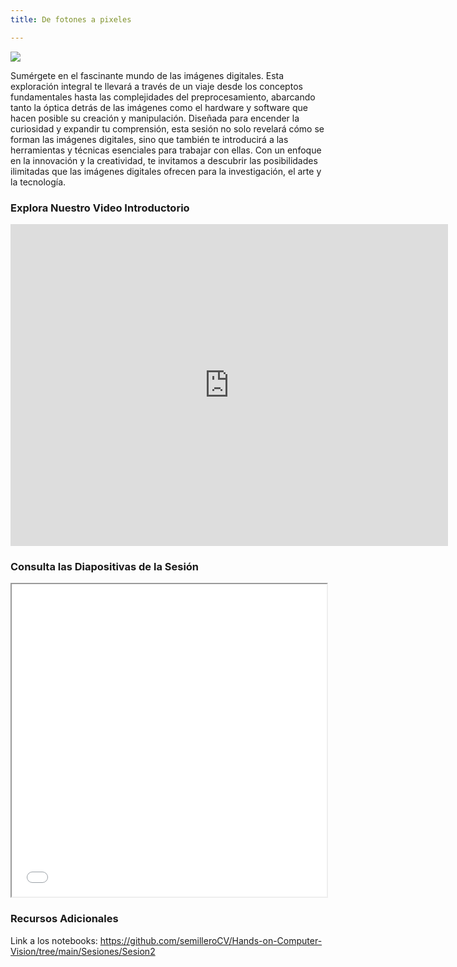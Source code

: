```yaml
---
title: De fotones a pixeles

---
```

<style>* {overflow: visible;}     h2{
        border-bottom: 1px solid #dee2e6 !important;
    }
    </style>

::: {layout="[35,65]"}

![](../images/sesiones/sesion2.webp)

Sumérgete en el fascinante mundo de las imágenes digitales. Esta exploración integral te llevará a través de un viaje desde los conceptos fundamentales hasta las complejidades del preprocesamiento, abarcando tanto la óptica detrás de las imágenes como el hardware y software que hacen posible su creación y manipulación. Diseñada para encender la curiosidad y expandir tu comprensión, esta sesión no solo revelará cómo se forman las imágenes digitales, sino que también te introducirá a las herramientas y técnicas esenciales para trabajar con ellas. Con un enfoque en la innovación y la creatividad, te invitamos a descubrir las posibilidades ilimitadas que las imágenes digitales ofrecen para la investigación, el arte y la tecnología. 
:::

### Explora Nuestro Video Introductorio

<iframe width="700" height="515" src="https://www.youtube.com/embed/gv-IROsoaT4?si=PAiqJHErNMfYGQ38" title="YouTube video player" frameborder="0" allow="accelerometer; autoplay; clipboard-write; encrypted-media; gyroscope; picture-in-picture; web-share" allowfullscreen></iframe>

### Consulta las Diapositivas de la Sesión

<iframe src="/slides/SemilleroCV_Session2_De_Fotones_a_Pixeles.pdf" width="100%" height="500px"></iframe>

### Recursos Adicionales

Link a los notebooks: <a href="https://github.com/semilleroCV/Hands-on-Computer-Vision/tree/main/Sesiones/Sesion2" target="_blank">https://github.com/semilleroCV/Hands-on-Computer-Vision/tree/main/Sesiones/Sesion2
